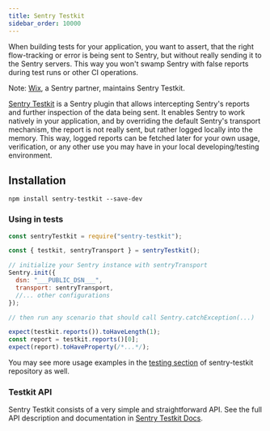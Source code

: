 ```yaml
---
title: Sentry Testkit
sidebar_order: 10000
---
```


When building tests for your application, you want to assert, that the right flow-tracking or error is being sent to Sentry, but without really sending it to the Sentry servers. This way you won't swamp Sentry with false reports during test runs or other CI operations.

Note: [Wix](https://wix.github.io/sentry-testkit/), a Sentry partner, maintains Sentry Testkit.

[Sentry Testkit](https://wix.github.io/sentry-testkit/) is a Sentry plugin that allows intercepting Sentry's reports and further inspection of the data being sent. It enables Sentry to work natively in your application, and by overriding the default Sentry's transport mechanism, the report is not really sent, but rather logged locally into the memory. This way, logged reports can be fetched later for your own usage, verification, or any other use you may have in your local developing/testing environment.

## Installation

```
npm install sentry-testkit --save-dev
```

### Using in tests

```javascript
const sentryTestkit = require("sentry-testkit");

const { testkit, sentryTransport } = sentryTestkit();

// initialize your Sentry instance with sentryTransport
Sentry.init({
  dsn: "___PUBLIC_DSN___",
  transport: sentryTransport,
  //... other configurations
});

// then run any scenario that should call Sentry.catchException(...)

expect(testkit.reports()).toHaveLength(1);
const report = testkit.reports()[0];
expect(report).toHaveProperty(/*...*/);
```

You may see more usage examples in the [testing section](https://github.com/wix/sentry-testkit/tree/master/test) of sentry-testkit repository as well.

### Testkit API

Sentry Testkit consists of a very simple and straightforward API.
See the full API description and documentation in [Sentry Testkit Docs](https://wix.github.io/sentry-testkit/).
